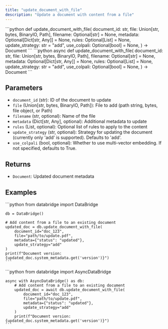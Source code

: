 ```yaml
---
title: "update_document_with_file"
description: "Update a document with content from a file"
---
```


<Tabs>
  <Tab title="Sync">
    ```python
    def update_document_with_file(
        document_id: str,
        file: Union[str, bytes, BinaryIO, Path],
        filename: Optional[str] = None,
        metadata: Optional[Dict[str, Any]] = None,
        rules: Optional[List] = None,
        update_strategy: str = "add",
        use_colpali: Optional[bool] = None,
    ) -> Document
    ```
  </Tab>
  <Tab title="Async">
    ```python
    async def update_document_with_file(
        document_id: str,
        file: Union[str, bytes, BinaryIO, Path],
        filename: Optional[str] = None,
        metadata: Optional[Dict[str, Any]] = None,
        rules: Optional[List] = None,
        update_strategy: str = "add",
        use_colpali: Optional[bool] = None,
    ) -> Document
    ```
  </Tab>
</Tabs>

## Parameters

- `document_id` (str): ID of the document to update
- `file` (Union[str, bytes, BinaryIO, Path]): File to add (path string, bytes, file object, or Path)
- `filename` (str, optional): Name of the file
- `metadata` (Dict[str, Any], optional): Additional metadata to update
- `rules` (List, optional): Optional list of rules to apply to the content
- `update_strategy` (str, optional): Strategy for updating the document (currently only 'add' is supported). Defaults to 'add'.
- `use_colpali` (bool, optional): Whether to use multi-vector embedding. If not specified, defaults to True.

## Returns

- `Document`: Updated document metadata

## Examples

<Tabs>
  <Tab title="Sync">
    ```python
    from databridge import DataBridge
    
    db = DataBridge()
    
    # Add content from a file to an existing document
    updated_doc = db.update_document_with_file(
        document_id="doc_123",
        file="path/to/update.pdf",
        metadata={"status": "updated"},
        update_strategy="add"
    )
    print(f"Document version: {updated_doc.system_metadata.get('version')}")
    ```
  </Tab>
  <Tab title="Async">
    ```python
    from databridge import AsyncDataBridge
    
    async with AsyncDataBridge() as db:
        # Add content from a file to an existing document
        updated_doc = await db.update_document_with_file(
            document_id="doc_123",
            file="path/to/update.pdf",
            metadata={"status": "updated"},
            update_strategy="add"
        )
        print(f"Document version: {updated_doc.system_metadata.get('version')}")
    ```
  </Tab>
</Tabs> 